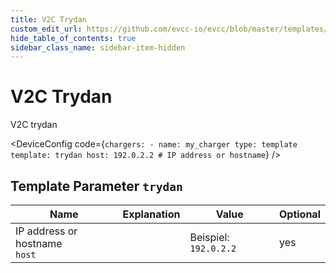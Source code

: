 ```yaml
---
title: V2C Trydan
custom_edit_url: https://github.com/evcc-io/evcc/blob/master/templates/definition/charger/trydan.yaml
hide_table_of_contents: true
sidebar_class_name: sidebar-item-hidden
---
```



# V2C Trydan

<div className="device-detail-container">
  <div className="device-detail-content">
    <DeviceFeatures features="sponsorship" />

V2C trydan


<DeviceConfig code={`chargers:
    - name: my_charger
      type: template
      template: trydan
      host: 192.0.2.2 # IP address or hostname`}  />
  </div>
  <div className="device-detail-icon">
    <evcc-icon
      type="charger"
      name="v2c-trydan"
      size="400px"
      alt="V2C Trydan"
      className="device-detail-icon-img"
    ></evcc-icon>
  </div>
</div>

## Template Parameter `trydan`

| Name | Explanation | Value | Optional |
|-----------|-------------|-------|----------|
| IP address or hostname<br/>`host` |  | Beispiel: `192.0.2.2` | yes |

<SponsorshipRequired />

